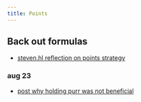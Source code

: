 ```yaml
---
title: Points
---
```


## Back out formulas

- [steven.hl reflection on points strategy](https://x.com/stevenyuntcap/status/1827044000362328448)

### aug 23 

- [post why holding purr was not beneficial](https://x.com/HWihler/status/1827104685573947670)
